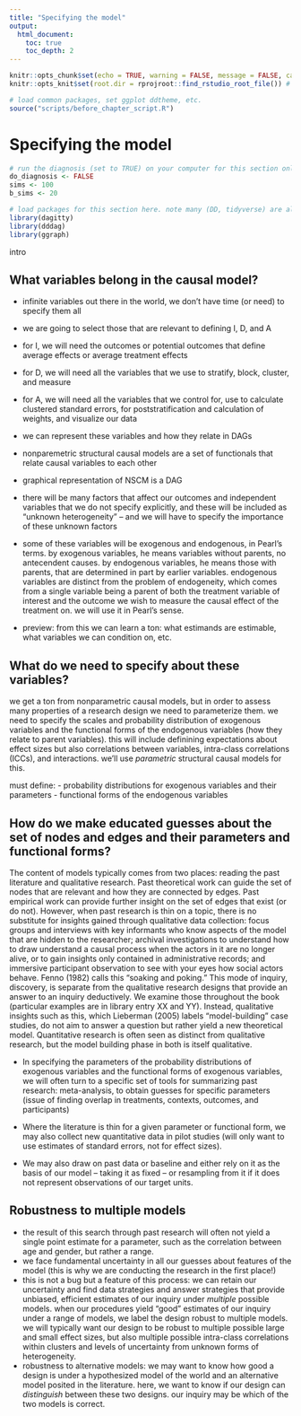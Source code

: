 ```yaml
---
title: "Specifying the model"
output:
  html_document:
    toc: true
    toc_depth: 2
---
```


<!-- note do_bookdown is set in index.rmd, so we know if you are running just this .Rmd or compiling the book-->
```r
knitr::opts_chunk$set(echo = TRUE, warning = FALSE, message = FALSE, cache = FALSE)
knitr::opts_knit$set(root.dir = rprojroot::find_rstudio_root_file()) # files are all relative to RStudio project home
```

```r
# load common packages, set ggplot ddtheme, etc.
source("scripts/before_chapter_script.R")
```

<!-- start post here, do not edit above -->

# Specifying the model

<!-- make sure to rename the section title below -->

```r
# run the diagnosis (set to TRUE) on your computer for this section only before pushing to Github. no diagnosis will ever take place on github.
do_diagnosis <- FALSE
sims <- 100
b_sims <- 20
```

```r
# load packages for this section here. note many (DD, tidyverse) are already available, see scripts/package-list.R
library(dagitty)
library(dddag)
library(ggraph)
```


intro 

## What variables belong in the causal model?

- infinite variables out there in the world, we don't have time (or need) to specify them all
- we are going to select those that are relevant to defining I, D, and A
- for I, we will need the outcomes or potential outcomes that define average effects or average treatment effects
- for D, we will need all the variables that we use to stratify, block, cluster, and measure
- for A, we will need all the variables that we control for, use to calculate clustered standard errors, for poststratification and calculation of weights, and visualize our data

- we can represent these variables and how they relate in DAGs
- nonparemetric structural causal models are a set of functionals that relate causal variables to each other
- graphical representation of NSCM is a DAG

- there will be many factors that affect our outcomes and independent variables that we do not specify explicitly, and these will be included as "unknown heterogeneity" -- and we will have to specify the importance of these unknown factors
- some of these variables will be exogenous and endogenous, in Pearl's terms. by exogenous variables, he means variables without parents, no antecendent causes. by endogenous variables, he means those with parents, that are determined in part by earlier variables. endogenous variables are distinct from the problem of endogeneity, which comes from a single variable being a parent of both the treatment variable of interest and the outcome we wish to measure the causal effect of the treatment on. we will use it in Pearl's sense.

- preview: from this we can learn a ton: what estimands are estimable, what variables we can condition on, etc.

## What do we need to specify about these variables?

we get a ton from nonparametric causal models, but in order to assess many properties of a research design we need to parameterize them. we need to specify the scales and probability distribution of exogenous variables and the functional forms of the endogenous variables (how they relate to parent variables). this will include definining expectations about effect sizes but also correlations between variables, intra-class correlations (ICCs), and interactions. we'll use *parametric* structural causal models for this.

must define:
- probability distributions for exogenous variables and their parameters 
- functional forms of the endogenous variables

## How do we make educated guesses about the set of nodes and edges and their parameters and functional forms?

The content of models typically comes from two places: reading the past literature and qualitative research. Past theoretical work can guide the set of nodes that are relevant and how they are connected by edges. Past empirical work can provide further insight on the set of edges that exist (or do not). However, when past research is thin on a topic, there is no substitute for insights gained through qualitative data collection: focus groups and interviews with key informants who know aspects of the model that are hidden to the researcher; archival investigations to understand how to draw understand a causal process when the actors in it are no longer alive, or to gain insights only contained in administrative records; and immersive participant observation to see with your eyes how social actors behave. Fenno (1982) calls this "soaking and poking." This mode of inquiry, discovery, is separate from the qualitative research designs that provide an answer to an inquiry deductively. We examine those throughout the book (particular examples are in library entry XX and YY). Instead, qualitative insights such as this, which Lieberman (2005) labels "model-building" case studies, do not aim to answer a question but rather yield a new theoretical model. Quantitative research is often seen as distinct from qualitative research, but the model building phase in both is itself qualitative.

- In specifying the parameters of the probability distributions of exogenous variables and the functional forms of exogenous variables, we will often turn to a specific set of tools for summarizing past research: meta-analysis, to obtain guesses for specific parameters (issue of finding overlap in treatments, contexts, outcomes, and participants)

- Where the literature is thin for a given parameter or functional form, we may also collect new quantitative data in pilot studies (will only want to use estimates of standard errors, not for effect sizes).

- We may also draw on past data or baseline and either rely on it as the basis of our model -- taking it as fixed -- or resampling from it if it does not represent observations of our target units.

## Robustness to multiple models

- the result of this search through past research will often not yield a single point estimate for a parameter, such as the correlation between age and gender, but rather a range. 
- we face fundamental uncertainty in all our guesses about features of the model (this is why we are conducting the research in the first place!)
- this is not a bug but a feature of this process: we can retain our uncertainty and find data strategies and answer strategies that provide unbiased, efficient estimates of our inquiry under *multiple* possible models. when our procedures yield "good" estimates of our inquiry under a range of models, we label the design robust to multiple models. we will typically want our design to be robust to multiple possible large and small effect sizes, but also multiple possible intra-class correlations within clusters and levels of uncertainty from unknown forms of heterogeneity. 
- robustness to alternative models: we may want to know how good a design is under a hypothesized model of the world and an alternative model posited in the literature. here, we want to know if our design can *distinguish* between these two designs. our inquiry may be which of the two models is correct.



